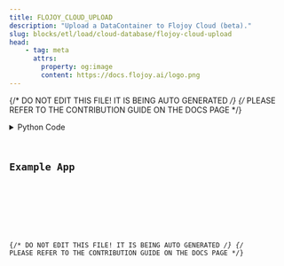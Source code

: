 ```yaml
---
title: FLOJOY_CLOUD_UPLOAD
description: "Upload a DataContainer to Flojoy Cloud (beta)."
slug: blocks/etl/load/cloud-database/flojoy-cloud-upload
head:
    - tag: meta
      attrs:
        property: og:image
        content: https://docs.flojoy.ai/logo.png
---
```


{/* DO NOT EDIT THIS FILE! IT IS BEING AUTO GENERATED */}
{/* PLEASE REFER TO THE CONTRIBUTION GUIDE ON THE DOCS PAGE */}


<DownloadStudioBanner />
<PythonDocsDisplay docstring={block_data["docstring"]} />
<details>
<summary>Python Code</summary>



<Code code={pythonCode} lang="py" wrap theme="dracula" />

[Find this Flojoy Block on GitHub](https://github.com/flojoy-ai/blocks/blob/main/blocks/ETL/LOAD/CLOUD_DATABASE/FLOJOY_CLOUD_UPLOAD/FLOJOY_CLOUD_UPLOAD.py)

</details>

## Example App


<GetHelpWidget />


<AppDisplay app={app} blockName="FLOJOY_CLOUD_UPLOAD" client:visible />


<Example />

{/* DO NOT EDIT THIS FILE! IT IS BEING AUTO GENERATED */}
{/* PLEASE REFER TO THE CONTRIBUTION GUIDE ON THE DOCS PAGE */}
